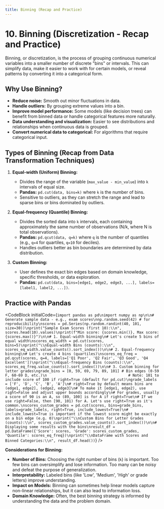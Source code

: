 ```yaml
---
title: Binning (Recap and Practice)
---
```


# 10. Binning (Discretization - Recap and Practice)

Binning, or discretization, is the process of grouping continuous numerical variables into a smaller number of discrete "bins" or intervals. This can simplify data, make it easier to work with for certain models, or reveal patterns by converting it into a categorical form.

## Why Use Binning?
-   **Reduce noise:** Smooth out minor fluctuations in data.
-   **Handle outliers:** By grouping extreme values into a bin.
-   **Improve model performance:** Some models (like decision trees) can benefit from binned data or handle categorical features more naturally.
-   **Data understanding and visualization:** Easier to see distributions and relationships when continuous data is grouped.
-   **Convert numerical data to categorical:** For algorithms that require categorical input.

## Types of Binning (Recap from Data Transformation Techniques)

1.  **Equal-width (Uniform) Binning:**
    -   Divides the range of the variable (`max_value - min_value`) into `k` intervals of equal size.
    -   **Pandas:** `pd.cut(data, bins=k)` where `k` is the number of bins.
    -   Sensitive to outliers, as they can stretch the range and lead to sparse bins or bins dominated by outliers.

2.  **Equal-frequency (Quantile) Binning:**
    -   Divides the sorted data into `k` intervals, each containing approximately the same number of observations (N/k, where N is total observations).
    -   **Pandas:** `pd.qcut(data, q=k)` where `q` is the number of quantiles (e.g., `q=4` for quartiles, `q=10` for deciles).
    -   Handles outliers better as bin boundaries are determined by data distribution.

3.  **Custom Binning:**
    -   User defines the exact bin edges based on domain knowledge, specific thresholds, or data exploration.
    -   **Pandas:** `pd.cut(data, bins=[edge1, edge2, edge3, ...], labels=[label1, label2, ...])`.

## Practice with Pandas

<CodeBlock
  initialCode={`import pandas as pd\nimport numpy as np\n\n# Generate sample data - e.g., exam scores\nnp.random.seed(42) # for reproducibility\nscores = pd.Series(np.random.randint(40, 101, size=30))\nprint("Sample Exam Scores (first 10):\\n", scores.head(10).values)\nprint(f"Min score: {scores.min()}, Max score: {scores.max()}")\n\n# 1. Equal-width binning\n# Let's create 5 bins of equal width\nscores_eq_width = pd.cut(scores, bins=5)\nprint("\\nEqual-width Bins (counts):\\n", scores_eq_width.value_counts().sort_index())\n\n# 2. Equal-frequency binning\n# Let's create 4 bins (quartiles)\nscores_eq_freq = pd.qcut(scores, q=4, labels=['Q1 Poor', 'Q2 Fair', 'Q3 Good', 'Q4 Excellent'])\nprint("\\nEqual-frequency Bins (counts):\\n", scores_eq_freq.value_counts().sort_index())\n\n# 3. Custom binning for letter grades\ngrade_bins = [0, 59, 69, 79, 89, 101] # Bin edges (0-59 F, 60-69 D, etc.)\n                                     # Note: 101 to include score of 100 if right=True (default for pd.cut)\ngrade_labels = ['F', 'D', 'C', 'B', 'A']\n# right=True by default means bins are (edge1, edge2], (edge2, edge3]\n# To make it [edge1, edge2), use right=False and adjust upper bounds accordingly\n# For grades, usually a score of 90 is an A, so (89, 100] is for A if right=True\n# If we use right=False, then [90, 101) for A. Let's use right=True as it's common.\nscores_custom_grades = pd.cut(scores, bins=grade_bins, labels=grade_labels, right=True, include_lowest=True)\n# include_lowest=True is important if the lowest score might be exactly on a bin edge (e.g. 0)\nprint("\\nCustom Bins for Letter Grades (counts):\\n", scores_custom_grades.value_counts().sort_index())\n\n# Displaying some results with the bins\nresult_df = pd.DataFrame({'Score': scores, 'Grade': scores_custom_grades, 'Quantile': scores_eq_freq})\nprint("\\nDataFrame with Scores and Binned Categories:\\n", result_df.head())`}
/>

**Considerations for Binning:**
-   **Number of Bins:** Choosing the right number of bins (`k`) is important. Too few bins can oversimplify and lose information. Too many can be noisy and defeat the purpose of generalization.
-   **Interpretability:** Labeled bins (like 'Low', 'Medium', 'High' or grade letters) improve understanding.
-   **Impact on Models:** Binning can sometimes help linear models capture non-linear relationships, but it can also lead to information loss.
-   **Domain Knowledge:** Often, the best binning strategy is informed by understanding the data and the problem domain.